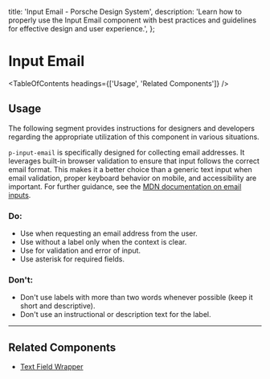 
  title: 'Input Email - Porsche Design System',
  description:
    'Learn how to properly use the Input Email component with best practices and guidelines for effective design and user experience.',
};

# Input Email <ComponentStatus tagName="p-input-email"></ComponentStatus>

<TableOfContents headings={['Usage', 'Related Components']} />

## Usage

The following segment provides instructions for designers and developers regarding the appropriate utilization of this
component in various situations.

`p-input-email` is specifically designed for collecting email addresses. It leverages built-in browser validation to
ensure that input follows the correct email format. This makes it a better choice than a generic text input when email
validation, proper keyboard behavior on mobile, and accessibility are important. For further guidance, see the
[MDN documentation on email inputs](https://developer.mozilla.org/en-US/docs/Web/HTML/Reference/Elements/input/email#using_email_inputs).

### Do:

- Use when requesting an email address from the user.
- Use without a label only when the context is clear.
- Use for validation and error of input.
- Use asterisk for required fields.

### Don't:

- Don't use labels with more than two words whenever possible (keep it short and descriptive).
- Don't use an instructional or description text for the label.

---

## Related Components

- [Text Field Wrapper](/components/text-field-wrapper)
